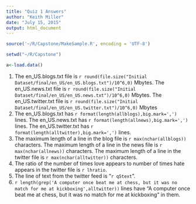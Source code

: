 ```yaml
---
title: "Quiz 1 Answers"
author: "Keith Miller"
date: "July 15, 2015"
output: html_document
---
```


```r
source('~/R/Capstone/MakeSample.R', encoding = 'UTF-8')

setwd("~/R/Capstone")

a<-load.data()
```
1. The en_US.blogs.txt file is `r round(file.size("Initial Dataset/final/en_US/en_US.blogs.txt")/10^6,0)` Mbytes. The en_US.news.txt file is `r round(file.size("Initial Dataset/final/en_US/en_US.news.txt")/10^6,0)` Mbytes. The en_US.twitter.txt file is `r round(file.size("Initial Dataset/final/en_US/en_US.twitter.txt")/10^6,0)` Mbytes
2. The en_US.blogs.txt has `r format(length(allblogs),big.mark=',')` lines. The en_US.news.txt has `r format(length(allnews),big.mark=',')` lines.  The en_US.twitter.txt has `r format(length(alltwitter),big.mark=',')` lines.
3. The maximum length of a line in the blog file is `r max(nchar(allblogs))` characters.  The maximum length of a line in the news file is `r max(nchar(allnews))` characters.  The maximum length of a line in the twitter file is `r max(nchar(alltwitter))` characters.  
4. The ratio of the number of times love appears to number of times hate appears in the twitter file is `r lhratio`.
5. The line of text from the twitter feed is "`r q5text`".
6. `r length(grep('A computer once beat me at chess, but it was no match for me at kickboxing',alltwitter))` lines have "A computer once beat me at chess, but it was no match for me at kickboxing" in them.
